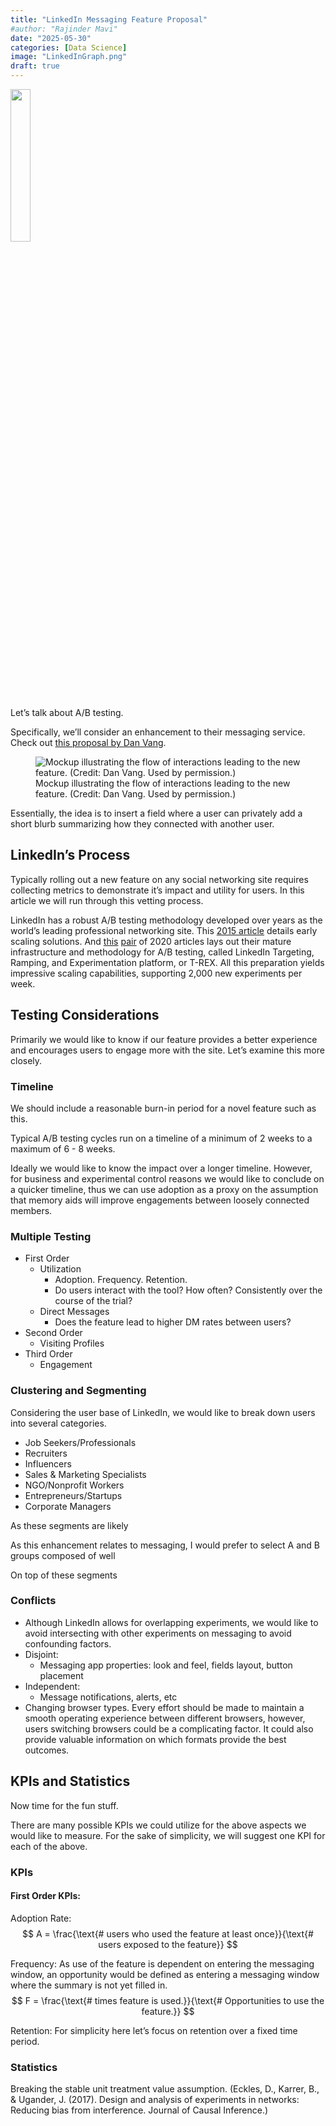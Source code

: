 ```yaml
---
title: "LinkedIn Messaging Feature Proposal"
#author: "Rajinder Mavi"
date: "2025-05-30"
categories: [Data Science]
image: "LinkedInGraph.png"
draft: true
---
```


![](LinkedInGraph.png){ .header-image width=25% }


Let's talk about A/B testing.

Specifically, we'll consider an enhancement to their messaging service. Check out [this proposal by Dan Vang](https://www.danvang.com/linkedin/). 

![Mockup illustrating the flow of interactions leading to the new feature. (Credit: Dan Vang. Used by permission.)](LinkedinAddHistory.png)

Essentially, the idea is to insert a field where a user can privately add a short blurb <!---(in the messaging window)---> summarizing how they connected with another user.

## LinkedIn's Process

Typically rolling out a new feature on any social networking site requires collecting metrics to demonstrate it's impact and utility for users. In this article we will run through this vetting process.


LinkedIn has a robust A/B testing methodology developed over years as the world's leading professional networking site. This [2015 article](https://content.linkedin.com/content/dam/engineering/site-assets/pdfs/ABTestingSocialNetwork_share.pdf) details early scaling solutions. And [this](https://www.linkedin.com/blog/engineering/ab-testing-experimentation/our-evolution-towards-t-rex-the-prehistory-of-experimentation-i) [pair](https://www.linkedin.com/blog/engineering/ab-testing-experimentation/a-b-testing-variant-assignment) of 2020 articles lays out their mature infrastructure and methodology for A/B testing, called LinkedIn Targeting, Ramping, and Experimentation platform, or T-REX. All this preparation yields impressive scaling capabilities, supporting 2,000 new experiments per week.

## Testing Considerations

Primarily we would like to know if our feature provides a better experience and encourages users to engage more with the site. Let's examine this more closely.

### Timeline

We should include a reasonable burn-in period for a novel feature such as this.

Typical A/B testing cycles run on a timeline of a minimum of 2 weeks to a maximum of 6 - 8 weeks. 

Ideally we would like to know the impact over a longer timeline. However, for business and experimental control reasons we would like to conclude on a quicker timeline, thus we can use adoption as a proxy on the assumption that memory aids will improve engagements between loosely connected members.

### Multiple Testing

* First Order
    + Utilization
        - Adoption. Frequency. Retention.
        - Do users interact with the tool? How often? Consistently over the course of the trial?
    + Direct Messages
        - Does the feature lead to higher DM rates between users?
* Second Order
    + Visiting Profiles
* Third Order
    + Engagement

### Clustering and Segmenting


Considering the user base of LinkedIn, we would like to break down users into several categories. 

* Job Seekers/Professionals
* Recruiters
* Influencers
* Sales & Marketing Specialists
* NGO/Nonprofit Workers
* Entrepreneurs/Startups
* Corporate Managers

As these segments are likely 

As this enhancement relates to messaging, I would prefer to select A and B groups composed of well 

 On top of these segments

### Conflicts

* Although LinkedIn allows for overlapping experiments, we would like to avoid intersecting with other experiments on messaging to avoid confounding factors.
* Disjoint:
    + Messaging app properties: look and feel, fields layout, button placement
* Independent:
    + Message notifications, alerts, etc
* Changing browser types. Every effort should be made to maintain a smooth operating experience between different browsers, however, users switching browsers could be a complicating factor. It could also provide valuable information on which formats provide the best outcomes.

## KPIs and Statistics

Now time for the fun stuff.

There are many possible KPIs we could utilize for the above aspects we would like to measure. For the sake of simplicity, we will suggest one KPI for each of the above.

### KPIs

#### First Order KPIs:

Adoption Rate:
$$
A = \frac{\text{# users who used the feature at least once}}{\text{# users exposed to the feature}} 
$$

Frequency:
As use of the feature is dependent on entering the messaging window, an opportunity would be defined as entering a messaging window where the summary is not yet filled in.
$$
F = \frac{\text{# times feature is used.}}{\text{# Opportunities to use the feature.}}
$$

Retention:
For simplicity here let's focus on retention over a fixed time period. 

### Statistics

Breaking the stable unit treatment value assumption. (Eckles, D., Karrer, B., & Ugander, J. (2017). Design and analysis of experiments in networks: Reducing bias from interference. Journal of Causal Inference.)